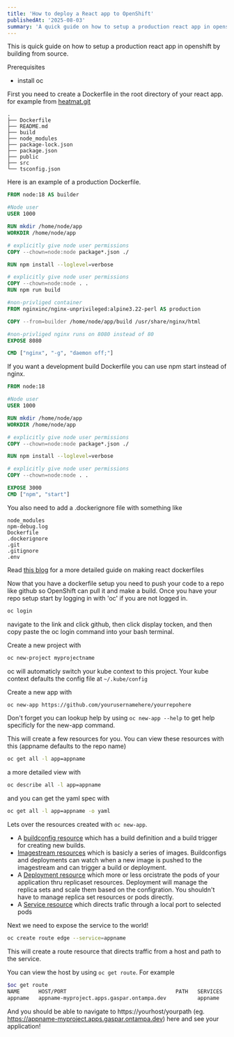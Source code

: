 ```yaml
---
title: 'How to deploy a React app to OpenShift'
publishedAt: '2025-08-03'
summary: 'A quick guide on how to setup a production react app in openshift by building from source.'
---
```


This is quick guide on how to setup a production react app in openshift by building from source.

Prerequisites
- install oc

First you need to create a Dockerfile in the root directory of your react app.
for example from [heatmat.git](https://github.com/chris-kaiser-7/appname)
```
.
├── Dockerfile
├── README.md
├── build
├── node_modules
├── package-lock.json
├── package.json
├── public
├── src
└── tsconfig.json
```

Here is an example of a production Dockerfile.
```dockerfile
FROM node:18 AS builder

#Node user
USER 1000

RUN mkdir /home/node/app
WORKDIR /home/node/app

# explicitly give node user permissions
COPY --chown=node:node package*.json ./

RUN npm install --loglevel=verbose

# explicitly give node user permissions
COPY --chown=node:node . .
RUN npm run build

#non-privliged container
FROM nginxinc/nginx-unprivileged:alpine3.22-perl AS production

COPY --from=builder /home/node/app/build /usr/share/nginx/html

#non-privliged nginx runs on 8080 instead of 80
EXPOSE 8080 

CMD ["nginx", "-g", "daemon off;"]
```

If you want a development build Dockerfile you can use npm start instead of nginx.
```dockerfile
FROM node:18

#Node user
USER 1000

RUN mkdir /home/node/app
WORKDIR /home/node/app

# explicitly give node user permissions
COPY --chown=node:node package*.json ./

RUN npm install --loglevel=verbose

# explicitly give node user permissions
COPY --chown=node:node . .

EXPOSE 3000
CMD ["npm", "start"]
```

You also need to add a .dockerignore file with something like
```
node_modules
npm-debug.log
Dockerfile
.dockerignore
.git
.gitignore
.env
```

Read [this blog](https://www.docker.com/blog/how-to-dockerize-react-app/) for a more detailed guide on making react dockerfiles 

Now that you have a dockerfile setup you need to push your code to a repo like github so OpenShift can pull it and make a build.
Once you have your repo setup start by logging in with 'oc' if you are not logged in.
```bash
oc login
```
navigate to the link and click github, then click display tocken, and then copy paste the oc login command into your bash terminal.

Create a new project with
```bash
oc new-project myprojectname
```
oc will automaticly switch your kube context to this project. Your kube context defaults the config file at `~/.kube/config`

Create a new app with 
```bash
oc new-app https://github.com/yourusernamehere/yourrepohere
```
Don't forget you can lookup help by using `oc new-app --help` to get help specificly for the new-app command.

This will create a few resources for you.
You can view these resources with this (appname defaults to the repo name)
```bash
oc get all -l app=appname
```
a more detailed view with
```bash
oc describe all -l app=appname
```
and you can get the yaml spec with 
```bash
oc get all -l app=appname -o yaml
```

Lets over the resources created with `oc new-app`.
- A [buildconfig resource](https://docs.redhat.com/en/documentation/openshift_container_platform/4.19/html/builds_using_buildconfig/understanding-buildconfigs)
  which has a build definition and a build trigger for creating new builds.
- [Imagestream resources](https://docs.redhat.com/en/documentation/openshift_container_platform/4.19/html/images/managing-image-streams)
  which is basicly a series of images. Buildconfigs and deployments can watch when a new image is pushed to the imagestream and can trigger a build or deployment.
- A [Deployment resource](https://docs.redhat.com/en/documentation/openshift_container_platform/4.19/html/building_applications/deployments)
  which more or less orcistrate the pods of your application thru replicaset resources.
  Deployment will manage the replica sets and scale them based on the configration.
  You shouldn't have to manage replica set resources or pods directly.
- A [Service resource](https://docs.redhat.com/en/documentation/openshift_container_platform/4.19/html/network_apis/service-v1)
  which directs trafic through a local port to selected pods 

Next we need to expose the service to the world!
```bash
oc create route edge --service=appname
```
This will create a route resource that directs traffic from a host and path to the service.

You can view the host by using `oc get route`. For example
```bash
$oc get route
NAME      HOST/PORT                                   PATH   SERVICES   PORT       TERMINATION   WILDCARD
appname   appname-myproject.apps.gaspar.ontampa.dev          appname    8080-tcp   edge          None
```
And you should be able to navigate to https://yourhost/yourpath (eg. https://appname-myproject.apps.gaspar.ontampa.dev) here and see your application!






